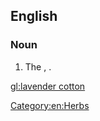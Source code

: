 ==English==

===Noun===
{{en-noun|head=[[lavender]] [[cotton]]|-}}

# The {{vern|ground cypress}}, {{taxlink|Santolina chamaecyparissus|species|noshow=1}}.

[[Category:en:Herbs]]

[[gl:lavender cotton]]